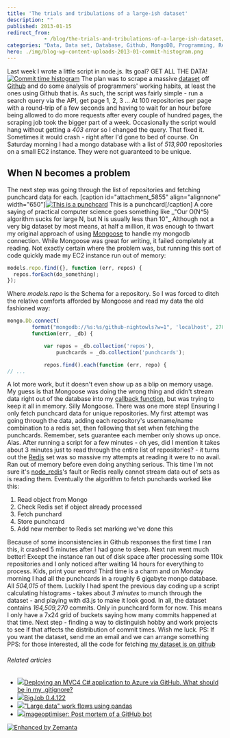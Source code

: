 ```yaml
---
title: 'The trials and tribulations of a large-ish dataset'
description: ""
published: 2013-01-15
redirect_from: 
            - /blog/the-trials-and-tribulations-of-a-large-ish-dataset/swizec/5852
categories: "Data, Data set, Database, Github, MongoDB, Programming, Redis, Uncategorized"
hero: ./img/blog-wp-content-uploads-2013-01-commit-histogram.png
---
```


Last week I wrote a little script in node.js. Its goal? GET ALL THE DATA! [![Commit time histogram](./img/blog-wp-content-uploads-2013-01-commit-histogram.png "Commit time histogram")](http://nightowls.swizec.com/histogram/hours) The plan was to scrape a massive [dataset](http://en.wikipedia.org/wiki/Data_set "Data set") off [Github](http://github.com "GitHub") and do some analysis of programmers' working habits, at least the ones using Github that is. As such, the script was fairly simple - run a search query via the API, get page 1, 2, 3 ... At 100 repositories per page with a round-trip of a few seconds and having to wait for an hour before being allowed to do more requests after every couple of hundred pages, the scraping job took the bigger part of a week. Occasionally the script would hang without getting a _403 error_ so I changed the query. That fixed it. Sometimes it would crash - right after I'd gone to bed of course. On Saturday morning I had a mongo database with a list of _513,900_ repositories on a small EC2 instance. They were not guaranteed to be unique.

## When N becomes a problem

The next step was going through the list of repositories and fetching punchcard data for each. \[caption id="attachment_5855" align="alignnone" width="650"][![This is a punchcard](./img/This-is-a-punchcardhj69d5.png "This is a punchcard")](./img/blog-wp-content-uploads-2013-01-swizec-punchcard.png) This is a punchcard\[/caption] A core saying of practical computer science goes something like _"Our O(N^5) algorithm sucks for large N, but N is usually less than 10"\_ Although not a very big dataset by most means, at half a million, it was enough to thwart my original approach of using [Mongoose](http://mongoosejs.com/) to handle my mongodb connection. While Mongoose was great for writing, it failed completely at reading. Not exactly certain where the problem was, but running this sort of code quickly made my EC2 instance run out of memory:

```javascript
models.repo.find({}, function (err, repos) {
  repos.forEach(do_something);
});
```

Where _models.repo_ is the Schema for a repository. So I was forced to ditch the relative comforts afforded by Mongoose and read my data the old fashioned way:

```javascript
mongo.Db.connect(
        format("mongodb://%s:%s/github-nightowls?w=1", 'localhost', 27017),
        function(err, _db) {

            var repos = _db.collection('repos'),
                punchcards = _db.collection('punchcards');

            repos.find().each(function (err, repo) {
// ...
```

A lot more work, but it doesn't even show up as a blip on memory usage. My guess is that Mongoose was doing the wrong thing and didn't stream data right out of the database into my [callback function](http://en.wikipedia.org/wiki/Callback_%28computer_programming%29 "Callback (computer programming)"), but was trying to keep it all in memory. Silly Mongoose. There was one more step! Ensuring I only fetch punchcard data for unique repositories. My first attempt was going through the data, adding each repository's username/name combination to a redis set, then following that set when fetching the punchcards. Remember, sets guarantee each member only shows up once. Alas. After running a script for a few minutes - oh yes, did I mention it takes about 3 minutes just to read through the entire list of repositories? - it turns out the [Redis](http://redis.io/ "Redis (data store)") set was so massive my attempts at reading it were to no avail. Ran out of memory before even doing anything serious. This time I'm not sure it's [node_redis](https://github.com/mranney/node_redis)'s fault or Redis really cannot stream data out of sets as is reading them. Eventually the algorithm to fetch punchards worked like this:

1.  Read object from Mongo
2.  Check Redis set if object already processed
3.  Fetch punchard
4.  Store punchcard
5.  Add new member to Redis set marking we've done this

Because of some inconsistencies in Github responses the first time I ran this, it crashed 5 minutes after I had gone to sleep. Next run went much better! Except the instance ran out of disk space after processing some 110k repositories and I only noticed after waiting 14 hours for everything to process. Kids, print your errors! Third time is a charm and on Monday morning I had all the punchcards in a roughly 6 gigabyte mongo database. All _504,015_ of them. Luckily I had spent the previous day coding up a script calculating histograms - takes about _3 minutes_ to munch through the dataset - and playing with d3.js to make it look good. In all, the dataset contains _164,509,270_ commits. Only in punchcard form for now. This means I only have a 7x24 grid of buckets saying how many commits happened at that time. Next step - finding a way to distinguish hobby and work projects to see if that affects the distribution of commit times. Wish me luck. PS: If you want the dataset, send me an email and we can arrange something PPS: for those interested, all the code for fetching [my dataset is on github](https://github.com/Swizec/github-nightowls)

###### Related articles

-   [![](http://i.zemanta.com/noimg_110_80_80.jpg)](http://stackoverflow.com/questions/14164108/deploying-an-mvc4-c-sharp-application-to-azure-via-github-what-should-be-in-my)[Deploying an MVC4 C# application to Azure via GitHub. What should be in my .gitignore?](http://stackoverflow.com/questions/14164108/deploying-an-mvc4-c-sharp-application-to-azure-via-github-what-should-be-in-my)
-   [![](http://i.zemanta.com/138108576_80_80.jpg)](http://pypi.python.org/pypi/BigJob/0.4.122)[BigJob 0.4.122](http://pypi.python.org/pypi/BigJob/0.4.122)
-   [![](http://i.zemanta.com/noimg_96_80_80.jpg)](http://stackoverflow.com/questions/14262433/large-data-work-flows-using-pandas)["Large data" work flows using pandas](http://stackoverflow.com/questions/14262433/large-data-work-flows-using-pandas)
-   [![](http://i.zemanta.com/134901638_80_80.jpg)](http://port3000.co.uk/imageoptimiser-post-mortem-of-a-github-bot)[imageoptimiser: Post mortem of a GitHub bot](http://port3000.co.uk/imageoptimiser-post-mortem-of-a-github-bot)

[![Enhanced by Zemanta](http://img.zemanta.com/zemified_e.png?x-id=b124a913-ba09-45d1-84c3-ff52995f95e1)](http://www.zemanta.com/?px "Enhanced by Zemanta")
